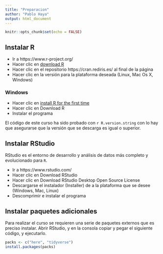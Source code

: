 ```yaml
---
title: "Preparacion"
author: "Pablo Haya"
output: html_document
---
```


```r
knitr::opts_chunk$set(echo = FALSE)
```

## Instalar R

* Ir a https://www.r-project.org/
* Hacer clic en [download R](http://cran.r-project.org/mirrors.html)
* Hacer clic en el repositorio https://cran.rediris.es/ al final de la página
* Hacer clic en la versión para la plataforma deseada (Linux, Mac Os X, Windows)

### Windows

* Hacer clic en [install R for the first time](https://cran.rediris.es/bin/windows/base/)
* Hacer clic en Download R
* Instalar el programa

El código de este curso ha sido probado con `r R.version.string` con lo hay que asegurarse que la versión que se descarga es igual o superior. 

## Instalar RStudio

RStudio es el entorno de desarrollo y análisis de datos más completo y evolucionado para `R`.

* Ir a https://www.rstudio.com/
* Hacer clic en Download RStudio
* Hacer clic en Download RStudio Desktop Open Source License
* Descargarse el instalador (Installer) de a la plataforma que se desee (Windows, Mac, Linux)
* Descomprimir e instalar el programa

## Instalar paquetes adicionales

Para realizar el curso se requieren una serie de paquetes externos que es preciso instalar. Abrir RStudio, y en la consola copiar y pegar el siguiente código, y ejecutarlo.

```r
packs <- c("here", "tidyverse")
install.packages(packs)
```

